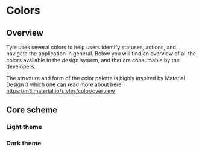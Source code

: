 
<Meta title="Foundations/Colors" />

# Colors

## Overview

Tyle uses several colors to help users identify statuses, actions, and navigate the application in general.
Below you will find an overview of all the colors available in the design system, and that are consumable by the developers.

The structure and form of the color palette is highly inspired by Material Design 3 which one can read more about here: https://m3.material.io/styles/color/overview

## Core scheme

### Light theme

<ColorPalette>
  <ColorItem title="Primary" subtitle="Primary accent colors" colors={theme.color.light.primary} />
  <ColorItem title="Secondary" subtitle="Secondary accent color"s colors={theme.color.light.secondary} />
  <ColorItem title="Tertiary" subtitle="Tertiary accent colors" colors={theme.color.light.tertiary} />
  <ColorItem title="Error" subtitle="Semantic error colors" colors={theme.color.light.error} />
  <ColorItem title="Background" subtitle="Colors for backgrounds or high emphasis text and icons" colors={theme.color.light.background} />
  <ColorItem title="Surface" subtitle="Colors for surfaces or high emphasis text and icons" colors={{base: theme.color.light.surface.base, on: theme.color.light.surface.on}} />
  <ColorItem title="Surface variant" subtitle="Colors for surfaces or medium emphasis text and icons" colors={theme.color.light.surface.variant} />
  <ColorItem title="Surface inverse" subtitle="Inverse surface color for high emphasis content" colors={theme.color.light.surface.inverse} />
  <ColorItem title="Outline" subtitle="Color for component outlines" colors={theme.color.light.outline} />
</ColorPalette>

### Dark theme

<ColorPalette>
  <ColorItem title="Primary" subtitle="Primary accent colors" colors={theme.color.dark.primary} />
  <ColorItem title="Secondary" subtitle="Secondary accent color"s colors={theme.color.dark.secondary} />
  <ColorItem title="Tertiary" subtitle="Tertiary accent colors" colors={theme.color.dark.tertiary} />
  <ColorItem title="Error" subtitle="Semantic error colors" colors={theme.color.dark.error} />
  <ColorItem title="Background" subtitle="Colors for backgrounds or high emphasis text and icons" colors={theme.color.dark.background} />
  <ColorItem title="Surface" subtitle="Colors for surfaces or high emphasis text and icons" colors={{base: theme.color.dark.surface.base, on: theme.color.dark.surface.on}} />
  <ColorItem title="Surface variant" subtitle="Colors for surfaces or medium emphasis text and icons" colors={theme.color.dark.surface.variant} />
  <ColorItem title="Surface inverse" subtitle="Inverse surface color for high emphasis content" colors={theme.color.dark.surface.inverse} />
  <ColorItem title="Outline" subtitle="Color for component outlines" colors={theme.color.dark.outline} />
</ColorPalette>

